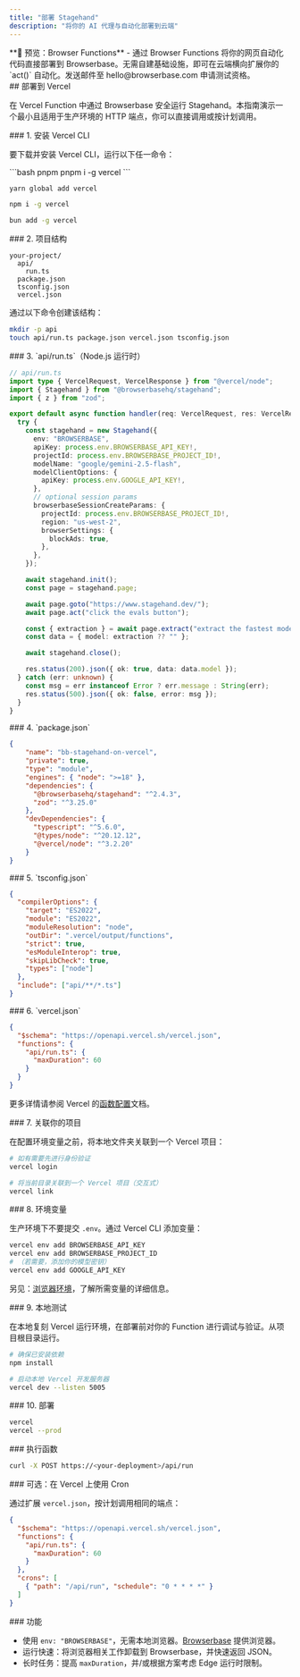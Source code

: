 ```yaml
---
title: "部署 Stagehand"
description: "将你的 AI 代理与自动化部署到云端"
---
```


<Tip>
  **🌟 预览：Browser Functions** - 通过 Browser Functions 将你的网页自动化代码直接部署到 Browserbase。无需自建基础设施，即可在云端横向扩展你的 `act()` 自动化。发送邮件至 hello@browserbase.com 申请测试资格。
</Tip>

<div id="deploy-on-vercel">
  ## 部署到 Vercel
</div>

在 Vercel Function 中通过 Browserbase 安全运行 Stagehand。本指南演示一个最小且适用于生产环境的 HTTP 端点，你可以直接调用或按计划调用。

<div id="1-install-vercel-cli">
  ### 1. 安装 Vercel CLI
</div>

要下载并安装 Vercel CLI，运行以下任一命令：

<CodeGroup>
  ```bash pnpm
  pnpm i -g vercel
  ```

  ```bash yarn
  yarn global add vercel
  ```

  ```bash npm
  npm i -g vercel
  ```

  ```bash bun
  bun add -g vercel
  ```
</CodeGroup>

<div id="2-project-layout">
  ### 2. 项目结构
</div>

```text
your-project/
  api/
    run.ts
  package.json
  tsconfig.json
  vercel.json
```

通过以下命令创建该结构：

```bash
mkdir -p api
touch api/run.ts package.json vercel.json tsconfig.json
```

<div id="3-apirunts-nodejs-runtime">
  ### 3. `api/run.ts`（Node.js 运行时）
</div>

```typescript
// api/run.ts
import type { VercelRequest, VercelResponse } from "@vercel/node";
import { Stagehand } from "@browserbasehq/stagehand";
import { z } from "zod";

export default async function handler(req: VercelRequest, res: VercelResponse): Promise<void> {
  try {
    const stagehand = new Stagehand({
      env: "BROWSERBASE",
      apiKey: process.env.BROWSERBASE_API_KEY!,
      projectId: process.env.BROWSERBASE_PROJECT_ID!,
      modelName: "google/gemini-2.5-flash",
      modelClientOptions: {
        apiKey: process.env.GOOGLE_API_KEY!,
      },
      // optional session params
      browserbaseSessionCreateParams: {
        projectId: process.env.BROWSERBASE_PROJECT_ID!,
        region: "us-west-2",
        browserSettings: {
          blockAds: true,
        },
      },
    });

    await stagehand.init();
    const page = stagehand.page;

    await page.goto("https://www.stagehand.dev/");
    await page.act("click the evals button");

    const { extraction } = await page.extract("extract the fastest model");
    const data = { model: extraction ?? "" };

    await stagehand.close();

    res.status(200).json({ ok: true, data: data.model });
  } catch (err: unknown) {
    const msg = err instanceof Error ? err.message : String(err);
    res.status(500).json({ ok: false, error: msg });
  }
}
```

<div id="4-packagejson">
  ### 4. `package.json`
</div>

```json
{
    "name": "bb-stagehand-on-vercel",
    "private": true,
    "type": "module",
    "engines": { "node": ">=18" },
    "dependencies": {
      "@browserbasehq/stagehand": "^2.4.3",
      "zod": "^3.25.0"
    },
    "devDependencies": {
      "typescript": "^5.6.0",
      "@types/node": "^20.12.12",
      "@vercel/node": "^3.2.20"
    }
}
```

<div id="5-tsconfigjson">
  ### 5. `tsconfig.json`
</div>

```json
{
  "compilerOptions": {
    "target": "ES2022",
    "module": "ES2022",
    "moduleResolution": "node",
    "outDir": ".vercel/output/functions",
    "strict": true,
    "esModuleInterop": true,
    "skipLibCheck": true,
    "types": ["node"]
  },
  "include": ["api/**/*.ts"]
}
```

<div id="6-verceljson">
  ### 6. `vercel.json`
</div>

```json
{
  "$schema": "https://openapi.vercel.sh/vercel.json",
  "functions": {
    "api/run.ts": {
      "maxDuration": 60
    }
  }
}
```

更多详情请参阅 Vercel 的[函数配置](https://vercel.com/docs/functions/configuring-functions)文档。

<div id="7-link-your-project">
  ### 7. 关联你的项目
</div>

在配置环境变量之前，将本地文件夹关联到一个 Vercel 项目：

```bash
# 如有需要先进行身份验证
vercel login

# 将当前目录关联到一个 Vercel 项目（交互式）
vercel link
```

<div id="8-environment-variables">
  ### 8. 环境变量
</div>

生产环境下不要提交 `.env`。通过 Vercel CLI 添加变量：

```bash
vercel env add BROWSERBASE_API_KEY
vercel env add BROWSERBASE_PROJECT_ID
# （若需要，添加你的模型密钥）
vercel env add GOOGLE_API_KEY
```

另见：[浏览器环境](/zh/configuration/environment)，了解所需变量的详细信息。

<div id="9-test-locally">
  ### 9. 本地测试
</div>

在本地复刻 Vercel 运行环境，在部署前对你的 Function 进行调试与验证。从项目根目录运行。

```bash
# 确保已安装依赖
npm install

# 启动本地 Vercel 开发服务器
vercel dev --listen 5005
```

<div id="10-deploy">
  ### 10. 部署
</div>

```bash
vercel
vercel --prod
```

<div id="execute-the-function">
  ### 执行函数
</div>

```bash
curl -X POST https://<your-deployment>/api/run
```

<div id="optional-cron-on-vercel">
  ### 可选：在 Vercel 上使用 Cron
</div>

通过扩展 `vercel.json`，按计划调用相同的端点：

```json
{
  "$schema": "https://openapi.vercel.sh/vercel.json",
  "functions": {
    "api/run.ts": {
      "maxDuration": 60
    }
  },
  "crons": [
    { "path": "/api/run", "schedule": "0 * * * *" }
  ]
}
```

<div id="features">
  ### 功能
</div>

- 使用 `env: "BROWSERBASE"`，无需本地浏览器。[Browserbase](https://www.browserbase.com/) 提供浏览器。
- 运行快速：将浏览器相关工作卸载到 Browserbase，并快速返回 JSON。
- 长时任务：提高 `maxDuration`，并/或根据方案考虑 Edge 运行时限制。
